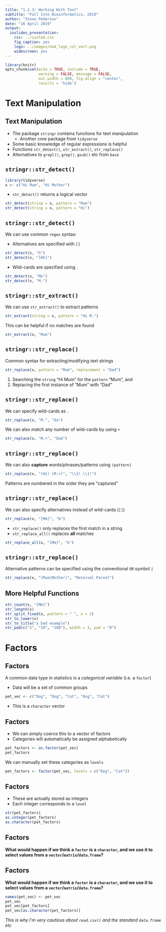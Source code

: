```yaml
---
title: "1.2.3: Working With Text"
subtitle: "Fall Into Bioinformatics, 2019"
author: "Steve Pederson"
date: "16 April 2019"
output:
  ioslides_presentation: 
    css: ../custom.css
    fig_caption: yes
    logo: ../images/UoA_logo_col_vert.png
    widescreen: yes
---
```


```r
library(knitr)
opts_chunk$set(echo = TRUE, include = TRUE, 
               warning = FALSE, message = FALSE, 
               out.width = 800, fig.align = "center",
               results = 'hide')
```


# Text Manipulation

## Text Manipulation

- The package `stringr` contains functions for text manipulation 
    + Another core package from `tidyverse`
- Some basic knowledge of regular expressions is helpful
- Functions `str_detect()`, `str_extract()`, `str_replace()`
- Alternatives to `grepl()`, `grep()`, `gsub()` etc from `base`

## `stringr::str_detect()`

```r
library(tidyverse)
x <- c("Hi Mum", "Hi Mother")
```

- `str_detect()` returns a logical vector

```r
str_detect(string = x, pattern = "Mum")
str_detect(string = x, pattern = "Hi")
```

## `stringr::str_detect()`

We can use common `regex` syntax:

- Alternatives are specified with `[]`

```r
str_detect(x, "h")
str_detect(x, "[Hh]")
```

- Wild-cards are specified using `.`

```r
str_detect(x, "Mo")
str_detect(x, "M.")
```

## `stringr::str_extract()`

We can use `str_extract()` to extract patterns

```r
str_extract(string = x, pattern = "Hi M.")
```

This can be helpful if no matches are found

```r
str_extract(x, "Mum")
```


## `stringr::str_replace()`

Common syntax for extracting/modifying text strings

```r
str_replace(x, pattern = "Mum", replacement = "Dad")
```

1. Searching the `string` "Hi Mum" for the `pattern` "Mum", and
2. Replacing the first instance of "Mum" with "Dad"

## `stringr::str_replace()`

We can specify wild-cards as `.`

```r
str_replace(x, "M.", "Da")
```

We can also match any number of wild-cards by using `+`

```r
str_replace(x, "M.+", "Dad")
```

## `stringr::str_replace()`

We can also **capture** words/phrases/patterns using `(pattern)`

```r
str_replace(x, "(Hi) (M.+)", "\\2! \\1!")
```

Patterns are numbered in the order they are "captured"

## `stringr::str_replace()`

We can also specify alternatives instead of wild-cards (`[]`)

```r
str_replace(x, "[Mm]", "b")
```

- `str_replace()` only replaces the first match in a string
- `str_replace_all()` replaces **all** matches

```r
str_replace_all(x, "[Mm]", "b")
```

## `stringr::str_replace()`

Alternative patterns can be specified using the conventional `OR` symbol `|`

```r
str_replace(x, "(Mum|Mother)", "Maternal Parent")
```

## More Helpful Functions

```r
str_count(x, "[Mm]")
str_length(x)
str_split_fixed(x, pattern = " ", n = 2)
str_to_lower(x)
str_to_title("a bad example")
str_pad(c("1", "10", "100"), width = 3, pad = "0")
```

# Factors

## Factors

A common data type in statistics is a *categorical variable* (i.e. a `factor`)

- Data will be a set of common groups

```r
pet_vec <- c("Dog", "Dog", "Cat", "Dog", "Cat")
```

- This is a `character` vector

## Factors

- We can simply coerce this to a vector of factors
- Categories will automatically be assigned alphabetically

```r
pet_factors <- as.factor(pet_vec)
pet_factors
```

We can manually set these categories as `levels`

```r
pet_factors <- factor(pet_vec, levels = c("Dog", "Cat"))
```

## Factors

- These are actually stored as integers
- Each integer corresponds to a `level`

```r
str(pet_factors)
as.integer(pet_factors)
as.character(pet_factors)
```

## Factors

**What would happen if we think a `factor` is a `character`, and we use it to select values from a `vector`/`matrix`/`data.frame`?**

## Factors

**What would happen if we think a `factor` is a `character`, and we use it to select values from a `vector`/`matrix`/`data.frame`?**

```r
names(pet_vec) <- pet_vec
pet_vec
pet_vec[pet_factors]
pet_vec[as.character(pet_factors)]
```

*This is why I'm very cautious about `read.csv()` and the standard `data.frame` etc*
